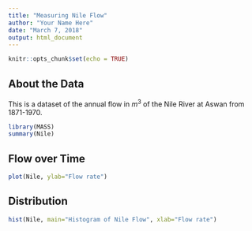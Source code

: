 ```yaml
---
title: "Measuring Nile Flow"
author: "Your Name Here"
date: "March 7, 2018"
output: html_document
---
```


<!-- this code chunk is for setting global chunk options. --> 
```r
knitr::opts_chunk$set(echo = TRUE)
```

## About the Data
This is a dataset of the annual flow in $m^3$ of the Nile River at Aswan from 1871-1970. 

<!-- this code chunk loads in the MASS package of datasets and generates a summary of the Nile dataset in that package  --> 
```r
library(MASS)
summary(Nile)
```

<!-- add stuff below this line -->
## Flow over Time

```r
plot(Nile, ylab="Flow rate")
```

## Distribution

```r
hist(Nile, main="Histogram of Nile Flow", xlab="Flow rate")
```



